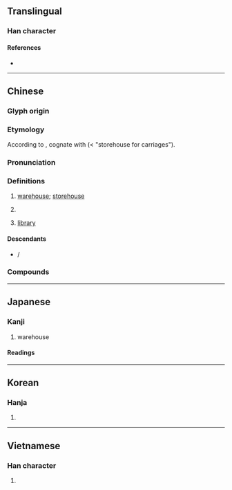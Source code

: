 {{also|库|厙}}
{{character info}}
==Translingual==

===Han character===
{{Han char|rn=53|rad=广|as=07|sn=10|four=00256|canj=IJWJ|ids=⿸广車}}

====References====
* {{Han ref|kx=0346.140|dkj=09330|dj=0656.110|hdz=20884.100|uh=5EAB|ud=24235|bh=AE77|bd=44663}}

----

==Chinese==
{{zh-forms|s=库}}

===Glyph origin===
{{Han etym}}

===Etymology===
According to {{zh-ref|Karlgren (1956)}}, cognate with {{och-l|車|carriage}} (< "storehouse for carriages").

===Pronunciation===
{{zh-pron
|m=kù
|c=fu3
|h=gd=ku4
|md=kó
|mn=khò͘
|mn-t=kou3
|w=
|mc=y
|oc=y
|cat=n
}}

===Definitions===
{{zh-hanzi}}

# [[warehouse]]; [[storehouse]]
# {{lb|zh|physics}} {{zh-short|庫侖|[[coulomb]] {{gloss|unit of electrical charge}}}}
# {{lb|zh|programming}} [[library]]

====Descendants====
* {{desc|mn|ᠬᠦᠦ|bor=1}} / {{l|mn|хүү}}

===Compounds===
{{zh-der|庫車|公庫|冷藏庫|努庫阿洛法|國庫券|土庫|入庫|冷庫|寺庫|四行倉庫|庫平|庫大使|倉庫|庫緞|庫穆塔格|國庫|人才庫|思想庫|備安庫|庫券|庫銀|庫里爾臺|庫房|庫吏|庫司|庫勒山|庫兵|庫倫|庫侖定律|府庫|庫部|巴庫|庫侖|哈拉庫圖|寶庫|土庫曼|庫頁島|庫狄|庫藏|冷藏倉庫|庫存|庫爾河|合作金庫|四庫全書|四庫|吉爾庫克|內庫|德基水庫|油庫|盤庫|正庫|書庫|水庫|燒箱庫|文庫|皮解庫|曾文水庫|石門水庫|眼庫|白河水庫|火藥庫|武庫|樓庫|管庫|質庫|解典庫|零庫存|車庫|行庫|題庫|血庫|銀庫|資料庫|雅庫次克|長生庫|金庫|語料庫|達見水庫|軍火庫|解庫|翡翠水庫|藩庫|腦庫|智庫|庫德|瓊庫勒|庫拉木勒克|色格孜庫勒|薩利吉勒干南庫勒|塔什庫爾干|阿洪魯庫木|庫爾勒|阿依庫勒|蓋孜庫木|庫木巴希|庫米什|腿庫:thúi-khò͘;Min Nan}}

----

==Japanese==

===Kanji===
{{ja-kanji|grade=3|rs=广07}}

# warehouse

====Readings====
{{ja-readings
|goon=く
|kanon=こ
|kanyoon=く
|kun=くら-
}}

----

==Korean==

===Hanja===
{{ko-hanja|hangeul=고|rv=go|mr=ko}}

# {{rfdef|ko|sort=广07}}

----

==Vietnamese==

===Han character===
{{vi-hantu|[[khố]], [[kho]], [[khó]]|rs=广07}}

# {{rfdef|vi|sort=广07}}